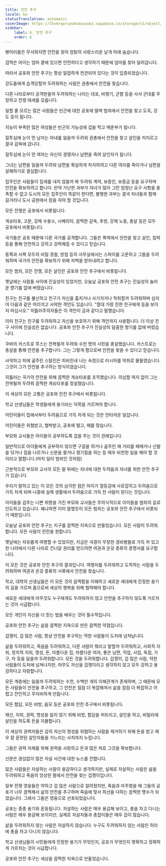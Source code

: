 ```yaml
---
title: 안전 추구
locale: ko
statusTranslation: automatic
coverImage: https://lhvmrqwrcowdvduuaukz.supabase.co/storage/v1/object/public/strapi-uploads/small_cover-educacion-fundamental.webp-2d51a7828a2b1309555be27f7e2a61a0.webp
sidebar:
    label: 6. 안전 추구
    order: 6
---
```

병아리들은 무서워지면 안전을 찾아 암탉의 사랑스러운 날개 아래 숨습니다.

겁먹은 아이는 엄마 곁에 있으면 안전하다고 생각하기 때문에 엄마를 찾아 달려갑니다.

따라서 공포와 안전 추구는 항상 밀접하게 연관되어 있다는 것이 입증되었습니다.

강도들에게 습격당할까 두려워하는 사람은 권총에서 안전을 찾습니다.

다른 나라로부터 공격받을까 두려워하는 나라는 대포, 비행기, 군함 등을 사서 군대를 무장하고 전쟁 태세를 갖춥니다.

일할 줄 모르는 많은 사람들은 빈곤에 대한 공포에 떨며 범죄에서 안전을 찾고 도둑, 강도 등이 됩니다.

지능이 부족한 많은 여성들은 빈곤의 가능성에 겁을 먹고 매춘부가 됩니다.

질투심에 눈이 먼 남자는 아내를 잃을까 두려워 권총에서 안전을 찾고 살인을 저지르고 결국 감옥에 갑니다.

질투심에 눈이 먼 여자는 자신의 경쟁자나 남편을 죽여 살인자가 됩니다.

그녀는 남편을 잃을까 두려워 남편을 확실하게 차지하려고 다른 여자를 죽이거나 남편을 살해하기로 결심합니다.

집주인은 사람들이 집세를 내지 않을까 봐 두려워 계약, 보증인, 보증금 등을 요구하며 안전을 확보하려고 합니다. 만약 가난한 과부가 자녀가 많아 그런 엄청난 요구 사항을 충족할 수 없고 도시의 모든 집주인이 똑같이 한다면, 불행한 과부는 결국 자녀들과 함께 길거리나 도시 공원에서 잠을 자야 할 것입니다.

모든 전쟁은 공포에서 비롯됩니다.

게슈타포, 고문, 강제 수용소, 시베리아, 끔찍한 감옥, 추방, 강제 노동, 총살 등은 모두 공포에서 비롯됩니다.

국가들은 공포 때문에 다른 국가를 공격합니다. 그들은 폭력에서 안전을 찾고 살인, 침략 등을 통해 안전하고 강하고 강력해질 수 있다고 믿습니다.

동쪽과 서쪽 모두의 비밀 경찰, 방첩 등의 사무실에서는 스파이를 고문하고 그들을 두려워하며 국가의 안전을 확보하기 위해 자백을 받아내려고 합니다.

모든 범죄, 모든 전쟁, 모든 살인은 공포와 안전 추구에서 비롯됩니다.

옛날에는 사람들 사이에 진실성이 있었지만, 오늘날 공포와 안전 추구는 진실성의 놀라운 향기를 없애 버렸습니다.

친구는 친구를 불신하고 친구가 자신을 훔치거나 사기치거나 착취할까 두려워하며 심지어 다음과 같은 어리석고 사악한 격언도 있습니다. "절대 가장 친한 친구에게 등을 보이지 마십시오." 히틀러주의자들은 이 격언이 금과 같다고 말했습니다.

이미 친구는 친구를 두려워하고 자신을 보호하기 위해 격언까지 사용합니다. 더 이상 친구 사이에 진실성은 없습니다. 공포와 안전 추구가 진실성의 달콤한 향기를 없애 버렸습니다.

쿠바의 카스트로 루스는 전복될까 두려워 수천 명의 시민을 총살했습니다. 카스트로는 총살을 통해 안전을 추구합니다. 그는 그렇게 함으로써 안전을 찾을 수 있다고 믿습니다.

사악하고 피에 굶주린 스탈린은 피비린내 나는 숙청으로 러시아를 악취로 물들였습니다. 그것이 그가 안전을 추구하는 방식이었습니다.

히틀러는 국가의 안전을 위해 끔찍한 게슈타포를 조직했습니다. 의심할 여지 없이 그는 전복될까 두려워 끔찍한 게슈타포를 창설했습니다.

이 세상의 모든 고통은 공포와 안전 추구에서 비롯됩니다.

학교 선생님들은 학생들에게 용기라는 덕목을 가르쳐야 합니다.

어린이들이 집에서부터 두려움으로 가득 차게 되는 것은 안타까운 일입니다.

어린이들은 위협받고, 협박받고, 공포에 떨고, 매를 맞습니다.

부모와 교사들은 아이들이 공부하도록 겁을 주는 것이 관례입니다.

일반적으로 아이들에게 공부하지 않으면 구걸을 하거나 굶주린 채 거리를 헤매거나 신발을 닦거나 짐을 나르거나 신문을 팔거나 쟁기질을 하는 등 매우 비천한 일을 해야 할 것이라고 말합니다.(마치 일이 범죄인 것처럼)

근본적으로 부모와 교사의 모든 말 뒤에는 자녀에 대한 두려움과 자녀를 위한 안전 추구가 있습니다.

우리가 말하고 있는 이 모든 것의 심각한 점은 아이가 열등감에 사로잡히고 두려움으로 가득 차게 되며 나중에 실제 생활에서 두려움으로 가득 찬 사람이 된다는 것입니다.

아이들을 겁주는 나쁜 취향을 가진 부모와 교사들은 무의식적으로 아이들을 범죄의 길로 인도하고 있습니다. 왜냐하면 이미 말했듯이 모든 범죄는 공포와 안전 추구에서 비롯되기 때문입니다.

오늘날 공포와 안전 추구는 지구를 끔찍한 지옥으로 만들었습니다. 모든 사람이 두려워합니다. 모든 사람이 안전을 원합니다.

옛날에는 자유롭게 여행할 수 있었지만, 지금은 국경이 무장한 경비병들로 가득 차 있고 한 나라에서 다른 나라로 건너갈 권리를 얻으려면 여권과 온갖 종류의 증명서를 요구합니다.

이 모든 것은 공포와 안전 추구의 결과입니다. 여행자를 두려워하고 도착하는 사람을 두려워하며 여권과 온갖 종류의 서류에서 안전을 찾습니다.

학교, 대학의 선생님들은 이 모든 것의 끔찍함을 이해하고 새로운 세대에게 진정한 용기의 길을 가르쳐 줌으로써 세상의 행복을 위해 협력해야 합니다.

새로운 세대에게 아무것도 누구에게도 두려워하지 않고 안전을 추구하지 않도록 가르치는 것이 시급합니다.

모든 개인이 자신을 더 믿는 법을 배우는 것이 필수적입니다.

공포와 안전 추구는 삶을 끔찍한 지옥으로 만든 끔찍한 약점입니다.

겁쟁이, 겁 많은 사람, 항상 안전을 추구하는 약한 사람들이 도처에 넘쳐납니다.

삶을 두려워하고, 죽음을 두려워하고, 다른 사람이 뭐라고 말할까 두려워하고, 사회적 지위, 정치적 지위, 명성, 돈, 아름다운 집, 아름다운 여자, 좋은 남편, 직업, 사업, 독점, 가구, 차 등을 잃을까 두려워합니다. 모든 것을 두려워합니다. 겁쟁이, 겁 많은 사람, 약한 사람들이 도처에 넘쳐나지만, 아무도 자신을 겁쟁이라고 생각하지 않고 모두 강하고 용감하다고 자랑합니다.

모든 계층에는 잃을까 두려워하는 수천, 수백만 개의 이해관계가 존재하며, 그 때문에 모든 사람들이 안전을 추구하고, 그 안전은 점점 더 복잡해져서 삶을 점점 더 복잡하고 어렵고 잔인하고 무자비하게 만듭니다.

모든 험담, 모든 비방, 음모 등은 공포와 안전 추구에서 비롯됩니다.

재산, 지위, 권력, 명성을 잃지 않기 위해 비방, 험담을 퍼뜨리고, 살인을 하고, 비밀리에 살인을 하도록 돈을 지불합니다.

이 세상의 권력자들은 감히 자신의 명성을 위협하는 사람을 제거하기 위해 돈을 받고 매우 잘 훈련된 살인자들을 거느리는 사치까지 누립니다.

그들은 권력 자체를 위해 권력을 사랑하고 돈과 많은 피로 그것을 확보합니다.

신문은 끊임없이 많은 자살 사건에 대한 뉴스를 전합니다.

많은 사람들은 자살하는 사람이 용감하다고 생각하지만, 실제로 자살하는 사람은 삶을 두려워하고 죽음의 앙상한 팔에서 안전을 찾는 겁쟁이입니다.

일부 전쟁 영웅들은 약하고 겁 많은 사람으로 알려졌지만, 죽음과 마주했을 때 그들의 공포가 너무 끔찍해서 삶의 안전을 추구하며 죽음에 맞서 최선을 다하는 끔찍한 맹수가 되었습니다. 그래서 그들은 영웅으로 선포되었습니다.

공포는 종종 용기와 혼동됩니다. 자살하는 사람은 매우 용감해 보이고, 총을 차고 다니는 사람은 매우 용감해 보이지만, 실제로 자살자들과 총잡이들은 매우 겁이 많습니다.

삶을 두려워하지 않는 사람은 자살하지 않습니다. 누구도 두려워하지 않는 사람은 허리에 총을 차고 다니지 않습니다.

학교 선생님들이 시민들에게 진정한 용기가 무엇인지, 공포가 무엇인지 명확하고 정확하게 가르치는 것이 시급합니다.

공포와 안전 추구는 세상을 끔찍한 지옥으로 만들었습니다.
